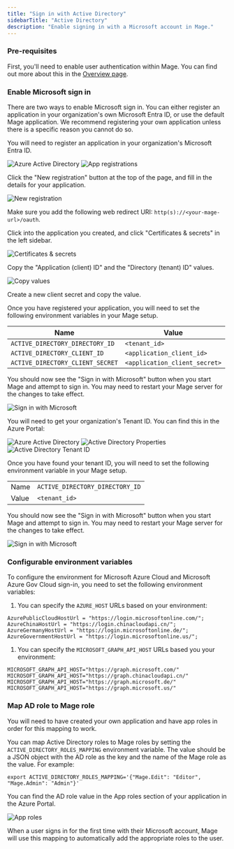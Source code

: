 ```yaml
---
title: "Sign in with Active Directory"
sidebarTitle: "Active Directory"
description: "Enable signing in with a Microsoft account in Mage."
---
```


### Pre-requisites

First, you'll need to enable user authentication within Mage. You can find out more about
this in the [Overview page](/production/authentication/overview).

### Enable Microsoft sign in

There are two ways to enable Microsoft sign in. You can either register an application in your organization's
own Microsoft Entra ID, or use the default Mage application. We recommend registering your own application unless
there is a specific reason you cannot do so.

<AccordionGroup>

<Accordion title="Register and use your own Mage application">

You will need to register an application in your organization's Microsoft Entra ID.

<Steps>

<Step title="Log into your Azure Portal">
</Step>

<Step title="Click into the Microsoft Entra ID service">
<Frame>
    <img
        alt="Azure Active Directory"
        src="https://github.com/mage-ai/assets/blob/main/production/authentication/ad.png?raw=true"
    />
</Frame>
</Step>

<Step title="Navigate to the tenant you want users to sign into">
</Step>

<Step title="Click App registrations on the left sidebar">
<Frame>
    <img
        alt="App registrations"
        src="https://github.com/mage-ai/assets/blob/main/production/authentication/ad-app-registrations.png?raw=true"
    />
</Frame>
</Step>

<Step title="Register a new application for Mage">

Click the "New registration" button at the top of the page, and fill in the details for your application.

<Frame>
    <img
        alt="New registration"
        src="https://github.com/mage-ai/assets/blob/main/production/authentication/ad-new-registration.png?raw=true"
    />
</Frame>

Make sure you add the following web redirect URI: `http(s)://<your-mage-url>/oauth`.

</Step>

<Step title="Create client secret for the application">

Click into the application you created, and click "Certificates & secrets" in the left sidebar.

<Frame>
    <img
        alt="Certificates & secrets"
        src="https://github.com/mage-ai/assets/blob/main/production/authentication/ad-certificates.png?raw=true"
    />
</Frame>

Copy the "Application (client) ID" and the "Directory (tenant) ID" values.

<Frame>
    <img
        alt="Copy values"
        src="https://github.com/mage-ai/assets/blob/main/production/authentication/ad-application-fields.png?raw=true"
    />
</Frame>

Create a new client secret and copy the value.

</Step>

<Step title="Set environment variable for Mage">

Once you have registered your application, you will need to set the following environment variables
in your Mage setup.

| Name | Value |
| --- | --- |
| `ACTIVE_DIRECTORY_DIRECTORY_ID` | `<tenant_id>` |
| `ACTIVE_DIRECTORY_CLIENT_ID` | `<application_client_id>` |
| `ACTIVE_DIRECTORY_CLIENT_SECRET` | `<application_client_secret>` |

You should now see the "Sign in with Microsoft" button when you start Mage and attempt to sign in.
You may need to restart your Mage server for the changes to take effect.

<Frame>
    <img
        alt="Sign in with Microsoft"
        src="https://github.com/mage-ai/assets/blob/main/production/authentication/sign-in-with-microsoft.png?raw=true"
    />
</Frame>

</Step>

</Steps>

</Accordion>

<Accordion title="Use the default Mage application">

You will need to get your organization's Tenant ID. You can find this in the 
Azure Portal:

<Steps>

<Step title="Log into your Azure Portal">
</Step>

<Step title="Click into the Microsoft Entra ID service">
<Frame>
    <img
        alt="Azure Active Directory"
        src="https://github.com/mage-ai/assets/blob/main/production/authentication/ad.png?raw=true"
    />
</Frame>
</Step>

<Step title="Navigate to the directory you want users to sign into">
</Step>

<Step title="Click 'Properties' in the left sidebar">
<Frame>
    <img
        alt="Active Directory Properties"
        src="https://github.com/mage-ai/assets/blob/main/production/authentication/ad-properties.png?raw=true"
    />
</Frame>
</Step>

<Step title="Copy the value under Tenant ID">
<Frame>
    <img
        alt="Active Directory Tenant ID"
        src="https://github.com/mage-ai/assets/blob/main/production/authentication/ad-tenant-id.png?raw=true"
    />
</Frame>
</Step>

<Step title="Set environment variable for Mage">

Once you have found your tenant ID, you will need to set the following environment variable
in your Mage setup.

|   |   |
| --- | --- |
| Name | `ACTIVE_DIRECTORY_DIRECTORY_ID` |
| Value | `<tenant_id>` |

You should now see the "Sign in with Microsoft" button when you start Mage and attempt to sign in.
You may need to restart your Mage server for the changes to take effect.

<Frame>
    <img
        alt="Sign in with Microsoft"
        src="https://github.com/mage-ai/assets/blob/main/production/authentication/sign-in-with-microsoft.png?raw=true"
    />
</Frame>

</Step>

</Steps>

</Accordion>

</AccordionGroup>

### Configurable environment variables
To configure the environment for Microsoft Azure Cloud and Microsoft Azure Gov Cloud sign-in, 
you need to set the following environment variables:
1. You can specify the `AZURE_HOST` URLs based on your environment:
```plaintext
AzurePublicCloudHostUrl = "https://login.microsoftonline.com/";
AzureChinaHostUrl = "https://login.chinacloudapi.cn/";
AzureGermanyHostUrl = "https://login.microsoftonline.de/";
AzureGovernmentHostUrl = "https://login.microsoftonline.us/";
```
1. You can specify the `MICROSOFT_GRAPH_API_HOST` URLs based you your environment:
```plaintext
MICROSOFT_GRAPH_API_HOST="https://graph.microsoft.com/"
MICROSOFT_GRAPH_API_HOST="https://graph.chinacloudapi.cn/"
MICROSOFT_GRAPH_API_HOST="https://graph.microsoft.de/"
MICROSOFT_GRAPH_API_HOST="https://graph.microsoft.us/"
```

### Map AD role to Mage role

<Note>

You will need to have created your own application and have app roles in order for this mapping to work.

</Note>

You can map Active Directory roles to Mage roles by setting the `ACTIVE_DIRECTORY_ROLES_MAPPING` environment variable.
The value should be a JSON object with the AD role as the key and the name of the Mage role as the value. For example:

`export ACTIVE_DIRECTORY_ROLES_MAPPING='{"Mage.Edit": "Editor", "Mage.Admin": "Admin"}'`

You can find the AD role value in the App roles section of your application in the Azure Portal.

<Frame>
    <img
        alt="App roles"
        src="https://github.com/mage-ai/assets/blob/main/production/authentication/ad-app-role-value.png?raw=true"
    />
</Frame>

When a user signs in for the first time with their Microsoft account, Mage will use this mapping to automatically add
the appropriate roles to the user.
